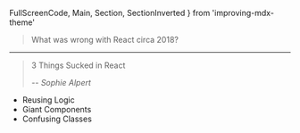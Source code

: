   FullScreenCode,
  Main,
  Section,
  SectionInverted
} from 'improving-mdx-theme'


> What was wrong with React circa 2018?

---


> 3 Things Sucked in React
>
> -- <cite>Sophie Alpert</cite>

- Reusing Logic
- Giant Components
- Confusing Classes
